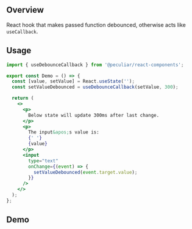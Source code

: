 
<Meta title="Hooks/useDebounceCallback" />

## Overview

React hook that makes passed function debounced, otherwise acts like `useCallback`.

## Usage

```jsx
import { useDebounceCallback } from '@peculiar/react-components';

export const Demo = () => {
  const [value, setValue] = React.useState('');
  const setValueDebounced = useDebounceCallback(setValue, 300);

  return (
    <>
      <p>
        Below state will update 300ms after last change.
      </p>
      <p>
        The input&apos;s value is:
        {' '}
        {value}
      </p>
      <input
        type="text"
        onChange={(event) => {
          setValueDebounced(event.target.value);
        }}
      />
    </>
  );
};
```

## Demo

<Canvas of={Stories.DemoExample} />
